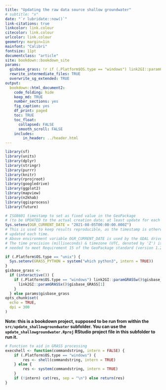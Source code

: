 ```yaml
---
title: "Updating the raw data source shallow groundwater"
# subtitle: "x"
date: "`r lubridate::now()`"
link-citations: true
linkcolor: link.colour
citecolor: link.colour
urlcolor: link.colour
geometry: margin=1in
mainfont: "Calibri"
fontsize: 11pt
documentclass: "article"
site: bookdown::bookdown_site
params:
  gisbase_grass: !r if (.Platform$OS.type == "windows") link2GI::paramGRASSw()$gisbase_GRASS[1] else link2GI::paramGRASSx()$gisbase_GRASS[1]
  rewrite_intermediate_files: TRUE
  overwrite_sg_extended: TRUE
output:
  bookdown::html_document2:
    code_folding: hide
    keep_md: TRUE
    number_sections: yes
    fig_caption: yes
    df_print: paged
    toc: TRUE
    toc_float:
      collapsed: FALSE
      smooth_scroll: FALSE
    includes:
        in_header: ../header.html
---
```


```r
library(sf)
library(units)
library(dplyr)
library(stringr)
library(purrr)
library(knitr)
library(rprojroot)
library(googledrive)
library(ggplot2)
library(mapview)
library(n2khab)
library(qgisprocess)
library(future)

# ISO8601 timestamp to set as fixed value in the GeoPackage 
# (to be UPDATED to the actual creation date; at least update for each version):
Sys.setenv(OGR_CURRENT_DATE = "2021-08-05T00:00:00.000Z")
# This is used to keep results reproducible, as the timestamp is otherwise
# updated each time.
# Above environment variable OGR_CURRENT_DATE is used by the GDAL driver.
# The time precision (milliseconds) & timezone (UTC, denoted by 'Z') is
# needed to meet Requirement 15 of the GeoPackage standard (version 1.2.1 & 1.3).

if (.Platform$OS.type == "unix") {
  Sys.setenv(GRASS_PYTHON = system("which python3", intern = TRUE))
}
gisbase_grass <- 
  if (interactive()) {
    if (.Platform$OS.type == "windows") link2GI::paramGRASSw()$gisbase_GRASS[1] else {
      link2GI::paramGRASSx()$gisbase_GRASS[1]
    }
  } else params$gisbase_grass
opts_chunk$set(
  echo = TRUE,
  dpi = 300
)
```

**Note: this is a bookdown project, supposed to be run from within the `src/update_shallowgroundwater` subfolder. You can use the `update_shallowgroundwater.Rproj` RStudio project file in this subfolder to run it.**

```r
# Function to aid in GRASS processing
execshell <- function(commandstring, intern = FALSE) {
    if (.Platform$OS.type == "windows") {
        res <- shell(commandstring, intern = TRUE)
    } else {
        res <- system(commandstring, intern = TRUE)
    }
    if (!intern) cat(res, sep = "\n") else return(res)
}
```





